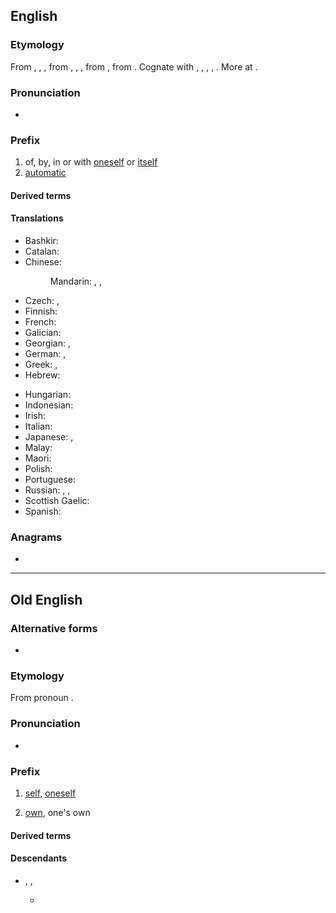 {{also|self|Self|šelf|-self|self.}}
==English==

===Etymology===
From {{inh|en|enm|self-}}, {{m|enm|silf-}}, {{m|enm|seolf-}}, from {{inh|en|ang|self-}}, {{m|ang|sylf-}}, {{m|ang|seolf-}}, from {{inh|en|gem-pro|*selba-}}, from {{der|en|gem-pro|*selbaz||self}}. Cognate with {{cog|nl|zelf-|t=self-}}, {{cog|nds-de|sülvst-|t=self-}}, {{cog|de|selbst-|t=self-}}, {{cog|sv|själv-|t=self-}}, {{cog|is|sjálf-|t=self-}}. More at {{l|en|self}}.

===Pronunciation===
* {{IPA|en|/sɛlf/}}

===Prefix===
{{en-prefix}}

# of, by, in or with [[oneself]] or [[itself]]
# [[automatic]]

====Derived terms====
{{prefixsee|en}}
{{der4|en
|self-adjointness
|self-centeredness
|self-confidently
|self-consciously
|self-drilling screw
|self-fulfilling prophecy
|self-injured
|self-injures
|self-injuring
|self-raising flour
|self-referential meaning
|self-tapping screw}}

====Translations====
{{trans-top|of, by, in or with oneself or itself}}
* Bashkir: {{t|ba|үҙ-}}
* Catalan: {{t+|ca|auto-}}
* Chinese:
*: Mandarin: {{t+|cmn|自相|tr=zìxiāng|sc=Hani}}, {{t+|cmn|自己|tr=zìjǐ|sc=Hani}}, {{t+|cmn|自|tr=zì|sc=Hani}}
* Czech: {{t+|cs|sebe-}}, {{t|cs|své-}}
* Finnish: {{t|fi|itse-}}
* French: {{t+|fr|auto-}}
* Galician: {{t+|gl|auto-}}
* Georgian: {{t|ka|თვით-}}, {{t|ka|თავ-}}
* German: {{t|de|selbst-}}, {{t+|de|auto-}}
* Greek: {{t+|el|αυτο-}}, {{t+|el|αυτό-}}
* Hebrew: {{t|he|עצמי|tr=atzmí}}
{{trans-mid}}
* Hungarian: {{t|hu|ön-}}
* Indonesian: {{t|id|swa-}}
* Irish: {{t|ga|féin-}}
* Italian: {{t+|it|auto-}}
* Japanese: {{t+|ja|自己|tr=じこ, jiko|sc=Jpan}}, {{t+|ja|自|tr=じ, ji|sc=Jpan}}
* Malay: {{t+|ms|swa-}}
* Maori: {{t|mi|kiriaro}}
* Polish: {{t+|pl|samo-}}
* Portuguese: {{t+|pt|auto-}}
* Russian: {{t+|ru|само-}}, {{t|ru|себе-}}, {{t+|ru|авто-}}
* Scottish Gaelic: {{t|gd|fèin-}}
* Spanish: {{t+|es|auto-}}
{{trans-bottom}}

===Anagrams===
* {{anagrams|en|a=efls|FLES|LSFE|elfs}}

----

==Old English==

===Alternative forms===
* {{alter|ang|seolf-|sylf-}}

===Etymology===
From pronoun {{m|ang|self|self, seolf|self}}.

===Pronunciation===
* {{ang-IPA|sélf-}}

===Prefix===
{{ang-prefix}}

# [[self]], [[oneself]]
#: {{uxi|ang|[[selfbana|'''self'''bana]]|killer of '''oneself'''}}
#: {{uxi|ang|[[selfcwalu|'''self'''cwalu]]|'''self'''-slaughter, suicide}}
#: {{uxi|ang|[[selfǣta|'''self'''ǣta]]|cannibal}}
# [[own]], one's own
#: {{uxi|ang|[[selfdōm|'''self'''dōm]]|independence}}

====Derived terms====
{{prefixsee|ang}}

====Descendants====
* {{desc|enm|self-}}, {{l|enm|sylf-}}, {{l|enm|seolf-}}
** {{desc|en|self-}}